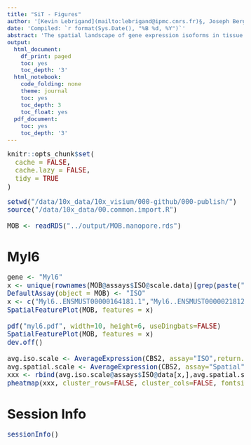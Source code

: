 ```yaml
---
title: "SiT - Figures"
author: '[Kevin Lebrigand](mailto:lebrigand@ipmc.cnrs.fr)§, Joseph Bergenstråhle §, Kim Thrane §, Annelie Mollbrink, Pascal Barbry, Rainer Waldmann and Joakim Lundeberg'
date: 'Compiled: `r format(Sys.Date(), "%B %d, %Y")`'
abstract: 'The spatial landscape of gene expression isoforms in tissue sections.'
output:
  html_document:
    df_print: paged
    toc: yes
    toc_depth: '3'
  html_notebook:
    code_folding: none
    theme: journal
    toc: yes
    toc_depth: 3
    toc_float: yes
  pdf_document:
    toc: yes
    toc_depth: '3'
---
```


<style type="text/css">

body, td {
   font-size: 15px;
}
code.r{
  font-size: 15px;
}
pre {
  font-size: 15px
}
</style>

```r
knitr::opts_chunk$set(
  cache = FALSE,
  cache.lazy = FALSE,
  tidy = TRUE
)

```

```r

setwd("/data/10x_data/10x_visium/000-github/000-publish/")
source("/data/10x_data/00.common.import.R")

MOB <- readRDS("../output/MOB.nanopore.rds")

```

# Myl6

```r

gene <- "Myl6"
x <- unique(rownames(MOB@assays$ISO@scale.data)[grep(paste("^",gene,"\\.\\.",sep=""), rownames(MOB@assays$ISO@scale.data))])
DefaultAssay(object = MOB) <- "ISO"
x <- c("Myl6..ENSMUST00000164181.1","Myl6..ENSMUST00000218127.1")
SpatialFeaturePlot(MOB, features = x)

pdf("myl6.pdf", width=10, height=6, useDingbats=FALSE)
SpatialFeaturePlot(MOB, features = x)
dev.off()

avg.iso.scale <- AverageExpression(CBS2, assay="ISO",return.seurat = TRUE, slot = "data")
avg.spatial.scale <- AverageExpression(CBS2, assay="Spatial",return.seurat = TRUE, slot = "data")
xxx <- rbind(avg.iso.scale@assays$ISO@data[x,],avg.spatial.scale@assays$Spatial@data[c("Bin1"),])
pheatmap(xxx, cluster_rows=FALSE, cluster_cols=FALSE, fontsize = 8)

```

# Session Info

```r
sessionInfo()
```


